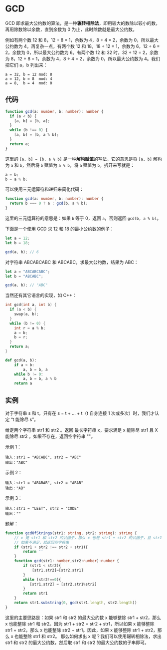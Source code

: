 # GCD

GCD 即求最大公约数的算法，是一种**辗转相除法**，即用较大的数除以较小的数，再用除数除以余数，直到余数为 0 为止，此时除数就是最大公约数。

例如有两个数 12 和 8，12 ÷ 8 = 1，余数为 4，8 ÷ 4 = 2，余数为 0，所以最大公约数为 4。再复杂一点，有两个数 12 和 18，18 ÷ 12 = 1，余数为 6，12 ÷ 6 = 2，余数为 0，所以最大公约数为 6。有两个数 12 和 32 时，32 ÷ 12 = 2，余数为 8，12 ÷ 8 = 1，余数为 4，8 ÷ 4 = 2，余数为 0，所以最大公约数为 4。我们把它们 a，b 列出来：

```text
a = 32, b = 12 mod: 8
a = 12, b = 8  mod: 4
a = 8,  b = 4  mod: 0
```

## 代码

```typescript
function gcd(a: number, b: number): number {
  if (a < b) {
    [a, b] = [b, a];
  }
  while (b !== 0) {
    [a, b] = [b, a % b];
  }
  return a;
}
```

这里的 `[a, b] = [b, a % b]` 是一种**解构赋值**的写法，它的意思是将 `[a, b]` 解构为 `a` 和 `b`，然后将 `b` 赋值为 `a % b`，将 `a` 赋值为 `b`。拆开来写就是：

```typescript
a = b;
b = a % b;
```

可以使用三元运算符和递归来简化代码：

```typescript
function gcd(a: number, b: number): number {
  return b === 0 ? a : gcd(b, a % b);
}
```

这里的三元运算符的意思是：如果 `b` 等于 0，返回 `a`，否则返回 `gcd(b, a % b)`。

下面是一个使用 GCD 求 12 和 18 的最小公约数的例子：

```typescript
let a = 12;
let b = 18;

gcd(a, b); // 6
```

对字符串 ABCABCABC 和 ABCABC，求最大公约数，结果为 ABC：

```typescript
let a = "ABCABCABC";
let b = "ABCABC";

gcd(a, b); // "ABC"
```

当然还有其它语言的实现，如 C++：

```c
int gcd(int a, int b) {
  if (a < b) {
    swap(a, b);
  }
  while (b != 0) {
    int r = a % b;
    a = b;
    b = r;
  }
  return a;
}
```

```python
def gcd(a, b):
    if a < b:
        a, b = b, a
    while b != 0:
        a, b = b, a % b
    return a
```

## 实例

对于字符串 s 和 t，只有在 s = t + ... + t（t 自身连接 1 次或多次）时，我们才认定 “t 能除尽 s”。

给定两个字符串 str1 和 str2 。返回 最长字符串 x，要求满足 x 能除尽 str1 且 X 能除尽 str2 。如果不存在，返回空字符串 ""。

示例 1：

```text
输入：str1 = "ABCABC", str2 = "ABC"
输出："ABC"
```

示例 2：

```text
输入：str1 = "ABABAB", str2 = "ABAB"
输出："AB"
```

示例 3：

```text
输入：str1 = "LEET", str2 = "CODE"
输出：""
```

题解：

```typescript
function gcdOfStrings(str1: string, str2: string): string {
    // x 是 str1 和 str2 的公因子，那么 x 也是 str1 + str2 的公因子，且 str1 + str2 === str2 + str1 充要
    // 如果不满足，就返回空字符串
    if (str1 + str2 !== str2 + str1){
        return ''
    }
    function gcd(str1: number,str2:number):number {
        if (str1 < str2){
            [str1,str2]=[str2,str1]
        }
        while (str2!==0){
           [str1,str2] = [str2,str1%str2]
        }
        return str1
    }
    return str1.substring(0, gcd(str1.length, str2.length))
}
```
这里的主要思路是：如果 str1 和 str2 的最大公约数 x 能够整除 str1 + str2，那么 x 也能整除 str1 和 str2。因为 str1 + str2 = str2 + str1，所以如果 x 能够整除 str1 + str2，那么 x 也能整除 str2 + str1。因此，如果 x 能够整除 str1 + str2，那么 x 也能整除 str1 和 str2。
那么如何求出 x 呢？我们可以使用辗转相除法，求出 str1 和 str2 的最大公约数，然后取 str1 和 str2 的最大公约数的子串即可。
